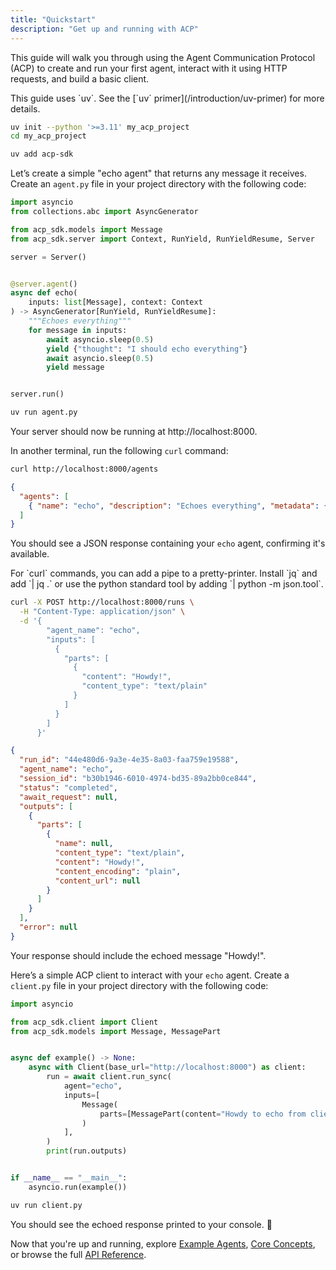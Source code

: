 ```yaml
---
title: "Quickstart"
description: "Get up and running with ACP"
---
```


This guide will walk you through using the Agent Communication Protocol (ACP) to create and run your first agent, interact with it using HTTP requests, and build a basic client.

<Note>
This guide uses `uv`. See the [`uv` primer](/introduction/uv-primer) for more details.
</Note>

<Steps>
<Step title="Initialize your project">

```sh
uv init --python '>=3.11' my_acp_project
cd my_acp_project
```

</Step>
<Step title="Add the ACP SDK">

```sh
uv add acp-sdk
```

</Step>
<Step title="Create an agent">

Let’s create a simple "echo agent" that returns any message it receives.
Create an `agent.py` file in your project directory with the following code:

```python agent.py
import asyncio
from collections.abc import AsyncGenerator

from acp_sdk.models import Message
from acp_sdk.server import Context, RunYield, RunYieldResume, Server

server = Server()


@server.agent()
async def echo(
    inputs: list[Message], context: Context
) -> AsyncGenerator[RunYield, RunYieldResume]:
    """Echoes everything"""
    for message in inputs:
        await asyncio.sleep(0.5)
        yield {"thought": "I should echo everything"}
        await asyncio.sleep(0.5)
        yield message


server.run()
```

</Step>

<Step title="Start the ACP server">

```sh
uv run agent.py
```

Your server should now be running at http://localhost:8000.

</Step>
<Step title="Verify your agent is available">
<CodeGroup>

In another terminal, run the following `curl` command:

```sh Request
curl http://localhost:8000/agents
```

```json Response
{
  "agents": [
    { "name": "echo", "description": "Echoes everything", "metadata": {} }
  ]
}
```

</CodeGroup>

You should see a JSON response containing your `echo` agent, confirming it's available.

<Note>
For `curl` commands, you can add a pipe to a pretty-printer.
Install `jq` and add `| jq .` or use the python standard tool by
adding `| python -m json.tool`.
</Note>

</Step>
<Step title="Run the agent via HTTP">
<CodeGroup>

```sh Request
curl -X POST http://localhost:8000/runs \
  -H "Content-Type: application/json" \
  -d '{
        "agent_name": "echo",
        "inputs": [
          {
            "parts": [
              {
                "content": "Howdy!",
                "content_type": "text/plain"
              }
            ]
          }
        ]
      }'
```

```json Response
{
  "run_id": "44e480d6-9a3e-4e35-8a03-faa759e19588",
  "agent_name": "echo",
  "session_id": "b30b1946-6010-4974-bd35-89a2bb0ce844",
  "status": "completed",
  "await_request": null,
  "outputs": [
    {
      "parts": [
        {
          "name": null,
          "content_type": "text/plain",
          "content": "Howdy!",
          "content_encoding": "plain",
          "content_url": null
        }
      ]
    }
  ],
  "error": null
}
```

</CodeGroup>

Your response should include the echoed message "Howdy!".

</Step>
<Step title="Build an ACP client">

Here’s a simple ACP client to interact with your `echo` agent.
Create a `client.py` file in your project directory with the following code:

```python client.py
import asyncio

from acp_sdk.client import Client
from acp_sdk.models import Message, MessagePart


async def example() -> None:
    async with Client(base_url="http://localhost:8000") as client:
        run = await client.run_sync(
            agent="echo",
            inputs=[
                Message(
                    parts=[MessagePart(content="Howdy to echo from client!", content_type="text/plain")]
                )
            ],
        )
        print(run.outputs)


if __name__ == "__main__":
    asyncio.run(example())
```

</Step>
<Step title="Run the ACP client">

```sh
uv run client.py
```

You should see the echoed response printed to your console. 🎉

</Step>
</Steps>

Now that you're up and running, explore [Example Agents](/introduction/example-agents), [Core Concepts](/core-concepts), or browse the full [API Reference](/spec/agents-list).
